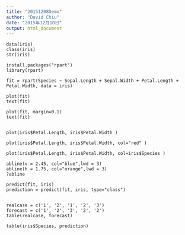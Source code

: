 ```yaml
---
title: "20151208Demo"
author: "David Chiu"
date: "2015年12月10日"
output: html_document
---
```


```
data(iris)
class(iris)
str(iris)

install.packages("rpart")
library(rpart)

fit = rpart(Species ~ Sepal.Length + Sepal.Width + Petal.Length + Petal.Width, data = iris)

plot(fit)
text(fit)

plot(fit, margin=0.1)
text(fit)


plot(iris$Petal.Length, iris$Petal.Width )

plot(iris$Petal.Length, iris$Petal.Width, col="red" )

plot(iris$Petal.Length, iris$Petal.Width, col=iris$Species )

abline(v = 2.45, col="blue",lwd = 3)
abline(h = 1.75, col="orange",lwd = 3)
?abline

predict(fit, iris)
prediction = predict(fit, iris, type="class")


realcase = c('1', '2', '1', '2', '3')
forecast = c('1', '2', '3', '2', '2')
table(realcase, forecast)

table(iris$Species, prediction)
```